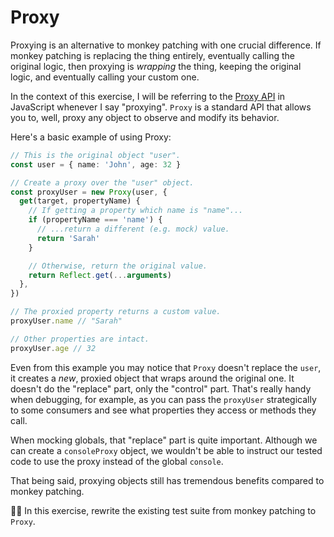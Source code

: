 # Proxy

Proxying is an alternative to monkey patching with one crucial difference. If monkey patching is replacing the thing entirely, eventually calling the original logic, then proxying is _wrapping_ the thing, keeping the original logic, and eventually calling your custom one.

In the context of this exercise, I will be referring to the [Proxy API](https://developer.mozilla.org/en-US/docs/Web/JavaScript/Reference/Global_Objects/Proxy) in JavaScript whenever I say "proxying". `Proxy` is a standard API that allows you to, well, proxy any object to observe and modify its behavior.

Here's a basic example of using Proxy:

```ts highlight=6-15,19
// This is the original object "user".
const user = { name: 'John', age: 32 }

// Create a proxy over the "user" object.
const proxyUser = new Proxy(user, {
  get(target, propertyName) {
    // If getting a property which name is "name"...
    if (propertyName === 'name') {
      // ...return a different (e.g. mock) value.
      return 'Sarah'
    }

    // Otherwise, return the original value.
    return Reflect.get(...arguments)
  },
})

// The proxied property returns a custom value.
proxyUser.name // "Sarah"

// Other properties are intact.
proxyUser.age // 32
```

Even from this example you may notice that `Proxy` doesn't replace the `user`, it creates a _new_, proxied object that wraps around the original one. It doesn't do the "replace" part, only the "control" part. That's really handy when debugging, for example, as you can pass the `proxyUser` strategically to some consumers and see what properties they access or methods they call.

When mocking globals, that "replace" part is quite important. Although we can create a `consoleProxy` object, we wouldn't be able to instruct our tested code to use the proxy instead of the global `console`.

That being said, proxying objects still has tremendous benefits compared to monkey patching.

👨‍💼 In this exercise, rewrite the existing <InlineFile file="print-server-url.test.ts" /> test suite from monkey patching to `Proxy`.
